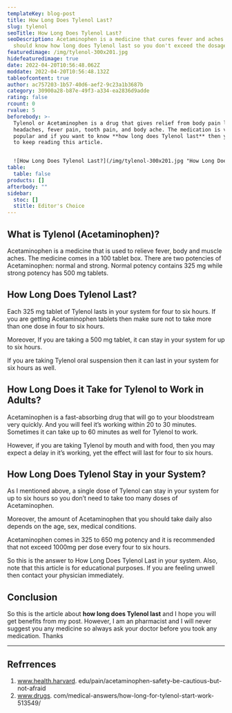 ```yaml
---
templateKey: blog-post
title: How Long Does Tylenol Last?
slug: tylenol
seoTitle: How Long Does Tylenol Last?
seoDescription: Acetaminophen is a medicine that cures fever and aches. But you
  should know how long does Tylenol last so you don't exceed the dosage.
featuredimage: /img/tylenol-300x201.jpg
hidefeaturedimage: true
date: 2022-04-20T10:56:48.062Z
moddate: 2022-04-20T10:56:48.132Z
tableofcontent: true
author: ac757203-1b57-40d6-aef2-9c23a1b3687b
category: 30900a28-b87e-49f3-a334-ea2836d9adde
rating: false
rcount: 0
rvalue: 5
beforebody: >-
  Tylenol or Acetaminophen is a drug that gives relief from body pain like
  headaches, fever pain, tooth pain, and body ache. The medication is very
  popular and if you want to know **how long does Tylenol last** then you need
  to keep reading this article.


  ![How Long Does Tylenol Last?](/img/tylenol-300x201.jpg "How Long Does Tylenol Last?")
table:
  table: false
products: []
afterbody: ""
sidebar:
  stoc: []
  stitle: Editor's Choice
---
```

## What is Tylenol (Acetaminophen)?

Acetaminophen is a medicine that is used to relieve fever, body and muscle aches. The medicine comes in a 100 tablet box. There are two potencies of Acetaminophen: normal and strong. Normal potency contains 325 mg while strong potency has 500 mg tablets.

## How Long Does Tylenol Last?

Each 325 mg tablet of Tylenol lasts in your system for four to six hours. If you are getting Acetaminophen tablets then make sure not to take more than one dose in four to six hours.

Moreover, If you are taking a 500 mg tablet, it can stay in your system for up to six hours.

If you are taking Tylenol oral suspension then it can last in your system for six hours as well.

## How Long Does it Take for Tylenol to Work in Adults?

Acetaminophen is a fast-absorbing drug that will go to your bloodstream very quickly. And you will feel it’s working within 20 to 30 minutes. Sometimes it can take up to 60 minutes as well for Tylenol to work.

However, if you are taking Tylenol by mouth and with food, then you may expect a delay in it’s working, yet the effect will last for four to six hours.

## How Long Does Tylenol Stay in your System?

As I mentioned above, a single dose of Tylenol can stay in your system for up to six hours so you don’t need to take too many doses of Acetaminophen. 

Moreover, the amount of Acetaminophen that you should take daily also depends on the age, sex, medical conditions.

Acetaminophen comes in 325 to 650 mg potency and it is recommended that not exceed 1000mg per dose every four to six hours.

So this is the answer to How Long Does Tylenol Last in your system. Also, note that this article is for educational purposes. If you are feeling unwell then contact your physician immediately.

## Conclusion

So this is the article about **how long does Tylenol last** and I hope you will get benefits from my post. However, I am an pharmacist and I will never suggest you any medicine so always ask your doctor before you took any medication. Thanks

- - -

## Refrrences

1. www.health.harvard. edu/pain/acetaminophen-safety-be-cautious-but-not-afraid
2. www.drugs. com/medical-answers/how-long-for-tylenol-start-work-513549/
